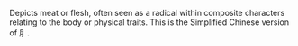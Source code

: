 Depicts meat or flesh, often seen as a radical within composite characters relating to the body or physical traits. This is the Simplified Chinese version of ⺼.
